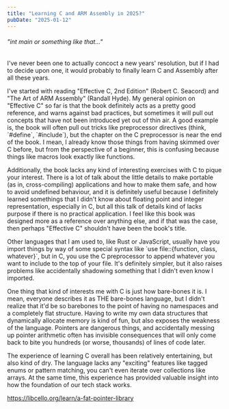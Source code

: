 ```yaml
---
title: "Learning C and ARM Assembly in 2025?"
pubDate: "2025-01-12"
---
```




<main className="max-w-2xl flex flex-col">
    <h6 className="text-slate-400 font-thin italic py-5">"int main or something like that..."</h6>
    <p>
        I've never been one to actually concoct a new years' resolution, but if I had to decide upon one, it would probably to
        finally learn C and Assembly after all these years.
    </p>
    <p>
        I've started with reading "Effective C, 2nd Edition" (Robert C. Seacord) and "The Art of ARM Assembly" (Randall Hyde). My general
        opinion on "Effective C" so far is that the book definitely acts as a pretty good reference, and warns against bad practices,
        but sometimes it will pull out concepts that have not been introduced yet out of thin air. A good example is, the book
        will often pull out tricks like preprocessor directives (think, `#define`, `#include`), but the chapter on the C
        preprocessor is near the end of the book. I mean, I already know those things from having skimmed over C before,
        but from the perspective of a beginner, this is confusing because things like macros look exactly like functions.
    </p>
    <p>
        Additionally, the book lacks any kind of interesting exercises with C to pique your interest. There is a lot of
        talk about the little details to make portable (as in, cross-compiling) applications and how to make them safe,
        and how to avoid undefined behaviour, and it is definitely useful because I definitely learned somethings that I didn't
        know about floating point and integer representation, especially in C, but all this talk of details kind of lacks
        purpose if there is no practical application. I feel like this book was designed more as a reference over anything else,
        and if that was the case, then perhaps "Effective C" shouldn't have been the book's title.
    </p>
    <p>
        Other languages that I am used to, like Rust or JavaScript, usually have you import things by way of some
        special syntax like <span className="text-nowrap">`use file::{function, class, whatever}`</span>, but in C,
        you use the C preprocessor to append whatever you want to include to the top of your file. It's definitely simpler,
        but it also raises problems like accidentally shadowing something that I didn't even know I imported.
    </p>
    <p>
        One thing that kind of interests me with C is just how bare-bones it is. I mean, everyone describes it as THE
        bare-bones language, but I didn't realize that it'd be so barebones to the point of having no namespaces and a
        completely flat structure. Having to write my own data structures that dynamically allocate memory is kind of
        fun, but also exposes the weakness of the language. Pointers are dangerous things, and accidentally messing
        up pointer arithmetic often has invisible consequences that will only come back to bite you hundreds (or worse,
        thousands) of lines of code later.
    </p>
    <p>
        The experience of learning C overall has been relatively entertaining, but also kind of dry. The language
        lacks any "exciting" features like tagged enums or pattern matching, you can't even iterate over collections
        like arrays. At the same time, this experience has provided valuable insight into how the foundation of our
        tech stack works.
    </p>
</main>

https://libcello.org/learn/a-fat-pointer-library